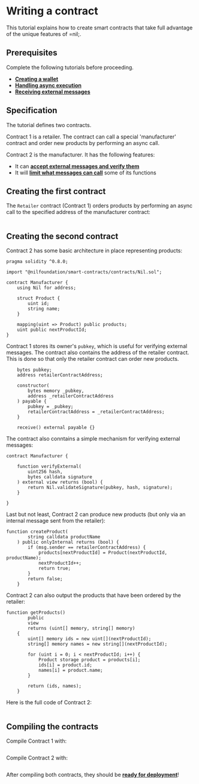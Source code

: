 

# Writing a contract

This tutorial explains how to create smart contracts that take full advantage of the unique features of =nil;.

## Prerequisites

Complete the following tutorials before proceeding.

* [**Creating a wallet**](getting-started/essentials/creating-a-wallet.mdx)
* [**Handling async execution**](getting-started/essentials/handling-async-execution.mdx)
* [**Receiving external messages**](getting-started/essentials/receiving-ext-messages.mdx)

## Specification

The tutorial defines two contracts.

Contract 1 is a retailer. The contract can call a special 'manufacturer' contract and order new products by performing an async call.

Contract 2 is the manufacturer. It has the following features:

* It can [**accept external messages and verify them**](getting-started/essentials/receiving-ext-messages.mdx)
* It will [**limit what messages can call**](tools/sol-library/func-modifiers.mdx) some of its functions

## Creating the first contract

The `Retailer` contract (Contract 1) orders products by performing an async call to the specified address of the manufacturer contract:

```solidity showLineNumbers file=../../../tests/Retailer.sol start=startRetailerContract end=endRetailerContract
```

<PGButton name="RetailerManufacturer.sol"/>

## Creating the second contract

Contract 2 has some basic architecture in place representing products:

```solidity showLineNumbers
pragma solidity ^0.8.0;

import "@nilfoundation/smart-contracts/contracts/Nil.sol";

contract Manufacturer {
    using Nil for address;

    struct Product {
        uint id;
        string name;
    }

    mapping(uint => Product) public products;
    uint public nextProductId;
}
```

Contract 1 stores its owner's `pubkey`, which is useful for verifying external messages. The contract also contains the address of the retailer contract. This is done so that only the retailer contract can order new products.

```solidity showLineNumbers
    bytes pubkey;
    address retailerContractAddress;

    constructor(
        bytes memory _pubkey,
        address _retailerContractAddress
    ) payable {
        pubkey = _pubkey;
        retailerContractAddress = _retailerContractAddress;
    }

    receive() external payable {}

```

The contract also conntains a simple mechanism for verifying external messages:

```solidity showLineNumbers
contract Manufacturer {

    function verifyExternal(
        uint256 hash,
        bytes calldata signature
    ) external view returns (bool) {
        return Nil.validateSignature(pubkey, hash, signature);
    }

}
```

Last but not least, Contract 2 can produce new products (but only via an internal message sent from the retailer):

```solidity showLineNumbers
function createProduct(
        string calldata productName
    ) public onlyInternal returns (bool) {
        if (msg.sender == retailerContractAddress) {
            products[nextProductId] = Product(nextProductId, productName);
            nextProductId++;
            return true;
        }
        return false;
    }
```

Contract 2 can also output the products that have been ordered by the retailer:

```solidity showLineNumbers
function getProducts()
        public
        view
        returns (uint[] memory, string[] memory)
    {
        uint[] memory ids = new uint[](nextProductId);
        string[] memory names = new string[](nextProductId);

        for (uint i = 0; i < nextProductId; i++) {
            Product storage product = products[i];
            ids[i] = product.id;
            names[i] = product.name;
        }

        return (ids, names);
    }
```

Here is the full code of Contract 2:

```solidity showLineNumbers file=../../../tests/Manufacturer.sol start=startManufacturerContract end=endManufacturerContract
```

<PGButton name="RetailerManufacturer.sol"/>

## Compiling the contracts

Compile Contract 1 with:

```bash showLineNumbers file=../../../tests/working-with-smart-contracts-cli.test.mjs start=startRetailerCompilation end=endRetailerCompilation
```

Compile Contract 2 with:

```bash showLineNumbers file=../../../tests/working-with-smart-contracts-cli.test.mjs start=startManufacturerCompilation end=endManufacturerCompilation
```

After compiling both contracts, they should be [**ready for deployment**](deploying-a-contract.mdx)!
